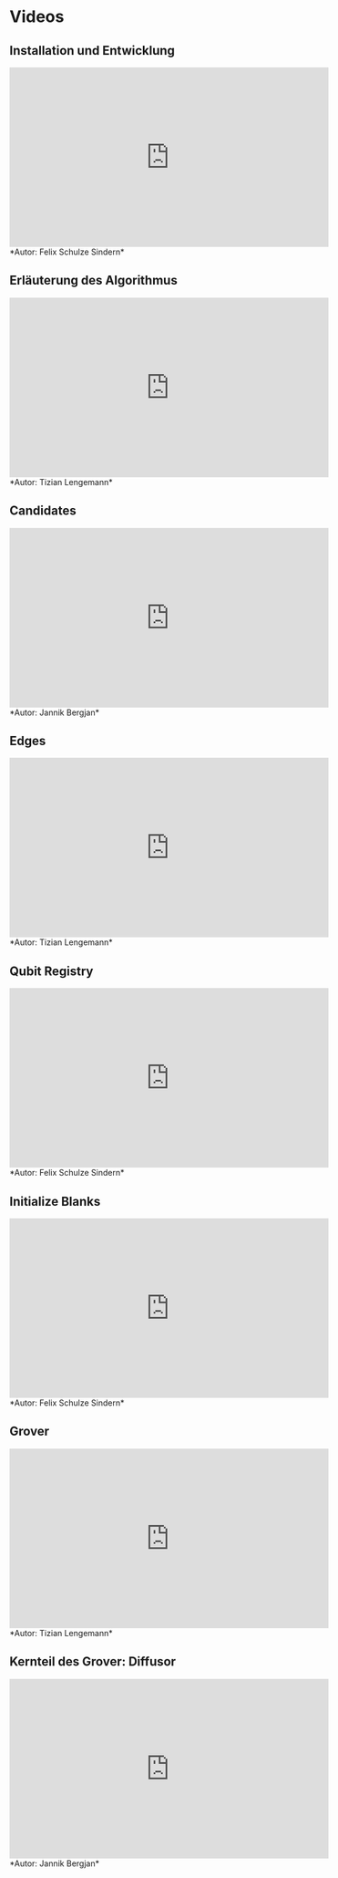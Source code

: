 # Videos

## Installation und Entwicklung
<iframe width="560" height="315" src="https://www.youtube.com/embed/inYNi6-18z0" title="YouTube video player" frameborder="0" allow="accelerometer; autoplay; clipboard-write; encrypted-media; gyroscope; picture-in-picture; web-share" allowfullscreen></iframe>
*Autor: Felix Schulze Sindern*

## Erläuterung des Algorithmus
<iframe width="560" height="315" src="https://www.youtube.com/embed/QuqJ7lnOHrU" title="YouTube video player" frameborder="0" allow="accelerometer; autoplay; clipboard-write; encrypted-media; gyroscope; picture-in-picture; web-share" allowfullscreen></iframe>
*Autor: Tizian Lengemann*

## Candidates
<iframe width="560" height="315" src="https://www.youtube.com/embed/QuqJ7lnOHrU" title="YouTube video player" frameborder="0" allow="accelerometer; autoplay; clipboard-write; encrypted-media; gyroscope; picture-in-picture; web-share" allowfullscreen></iframe>
*Autor: Jannik Bergjan*

## Edges
<iframe width="560" height="315" src="https://www.youtube.com/embed/CQYQqEempaI" title="YouTube video player" frameborder="0" allow="accelerometer; autoplay; clipboard-write; encrypted-media; gyroscope; picture-in-picture; web-share" allowfullscreen></iframe>
*Autor: Tizian Lengemann*

## Qubit Registry
<iframe width="560" height="315" src="https://www.youtube.com/embed/Mw3yDL_ahO0" title="YouTube video player" frameborder="0" allow="accelerometer; autoplay; clipboard-write; encrypted-media; gyroscope; picture-in-picture; web-share" allowfullscreen></iframe>
*Autor: Felix Schulze Sindern*

## Initialize Blanks
<iframe width="560" height="315" src="https://www.youtube.com/embed/gp6s5eX6jhw" title="YouTube video player" frameborder="0" allow="accelerometer; autoplay; clipboard-write; encrypted-media; gyroscope; picture-in-picture; web-share" allowfullscreen></iframe>
*Autor: Felix Schulze Sindern*

## Grover
<iframe width="560" height="315" src="https://www.youtube.com/embed/4kxc-EUjKp4" title="YouTube video player" frameborder="0" allow="accelerometer; autoplay; clipboard-write; encrypted-media; gyroscope; picture-in-picture; web-share" allowfullscreen></iframe>
*Autor: Tizian Lengemann*

## Kernteil des Grover: Diffusor
<iframe width="560" height="315" src="https://www.youtube.com/embed/4kxc-EUjKp4" title="YouTube video player" frameborder="0" allow="accelerometer; autoplay; clipboard-write; encrypted-media; gyroscope; picture-in-picture; web-share" allowfullscreen></iframe>
*Autor: Jannik Bergjan*
